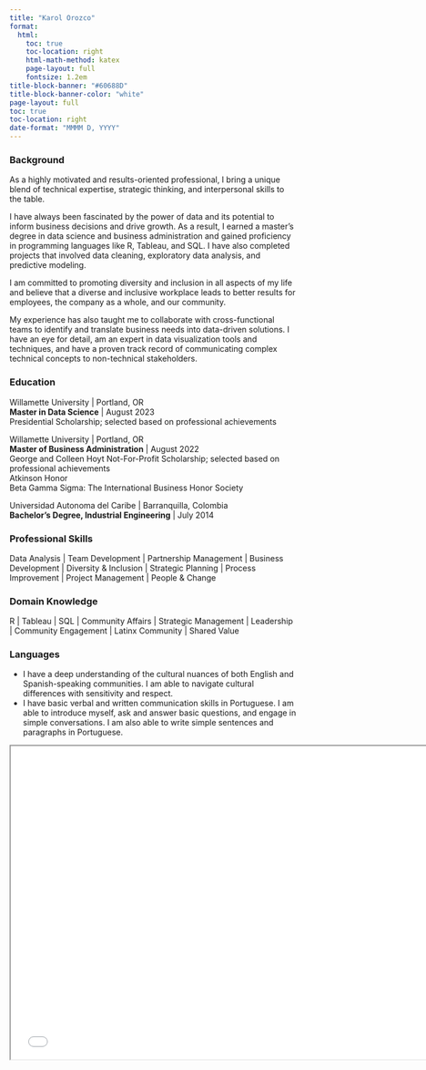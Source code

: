 ```yaml
---
title: "Karol Orozco"
format:
  html:
    toc: true
    toc-location: right
    html-math-method: katex
    page-layout: full
    fontsize: 1.2em
title-block-banner: "#60688D"
title-block-banner-color: "white"
page-layout: full
toc: true
toc-location: right
date-format: "MMMM D, YYYY"
---
```



### Background

As a highly motivated and results-oriented professional, I bring a unique blend of technical expertise, strategic thinking, and interpersonal skills to the table.

I have always been fascinated by the power of data and its potential to inform business decisions and drive growth. As a result, I earned a master's degree in data science and business administration and gained proficiency in programming languages like R, Tableau, and SQL. I have also completed projects that involved data cleaning, exploratory data analysis, and predictive modeling.

I am committed to promoting diversity and inclusion in all aspects of my life and believe that a diverse and inclusive workplace leads to better results for employees, the company as a whole, and our community.

My experience has also taught me to collaborate with cross-functional teams to identify and translate business needs into data-driven solutions. I have an eye for detail, am an expert in data visualization tools and techniques, and have a proven track record of communicating complex technical concepts to non-technical stakeholders.

### Education

Willamette University \| Portland, OR\
**Master in Data Science** \| August 2023\
Presidential Scholarship; selected based on professional achievements\

Willamette University \| Portland, OR\
**Master of Business Administration** \| August 2022\
George and Colleen Hoyt Not-For-Profit Scholarship; selected based on professional achievements\
Atkinson Honor\
Beta Gamma Sigma: The International Business Honor Society\

Universidad Autonoma del Caribe \| Barranquilla, Colombia\
**Bachelor's Degree, Industrial Engineering** \| July 2014\

### Professional Skills

Data Analysis \| Team Development \| Partnership Management \| Business Development \| Diversity & Inclusion \| Strategic Planning \| Process Improvement \| Project Management \| People & Change

### Domain Knowledge

R \| Tableau \| SQL \| Community Affairs \| Strategic Management \| Leadership \| Community Engagement \| Latinx Community \| Shared Value

### Languages

-   I have a deep understanding of the cultural nuances of both English and Spanish-speaking communities. I am able to navigate cultural differences with sensitivity and respect.
-   I have basic verbal and written communication skills in Portuguese. I am able to introduce myself, ask and answer basic questions, and engage in simple conversations. I am also able to write simple sentences and paragraphs in Portuguese.

<iframe src="presentationkoe.html" title="Karol Orozco.Js" width="750" height="550">

